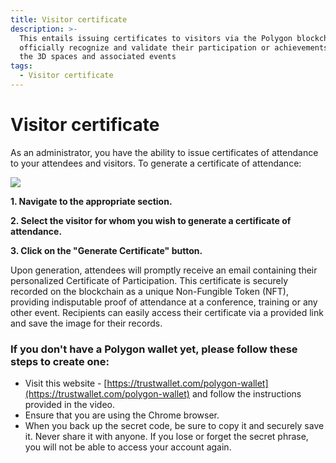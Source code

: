 ```yaml
---
title: Visitor certificate
description: >-
  This entails issuing certificates to visitors via the Polygon blockchain to
  officially recognize and validate their participation or achievements within
  the 3D spaces and associated events
tags:
  - Visitor certificate
---
```


# **Visitor certificate**

As an administrator, you have the ability to issue certificates of attendance to your attendees and visitors. To generate a certificate of attendance:

![](/img/Marvaimages/documentationvisitorcertificate.jpg)

**1.	Navigate to the appropriate section.**

**2.	Select the visitor for whom you wish to generate a certificate of attendance.**

**3.	Click on the "Generate Certificate" button.**

Upon generation, attendees will promptly receive an email containing their personalized Certificate of Participation. This certificate is securely recorded on the blockchain as a unique Non-Fungible Token (NFT), providing indisputable proof of attendance at a conference, training or any other event. Recipients can easily access their certificate via a provided link and save the image for their records.

### &#x20;If you don't have a Polygon wallet yet, please follow these steps to create one:

* Visit this website - [https://trustwallet.com/polygon-wallet](https://trustwallet.com/polygon-wallet) and follow the instructions provided in the video.
* Ensure that you are using the Chrome browser.
* When you back up the secret code, be sure to copy it and securely save it. Never share it with anyone. If you lose or forget the secret phrase, you will not be able to access your account again.
